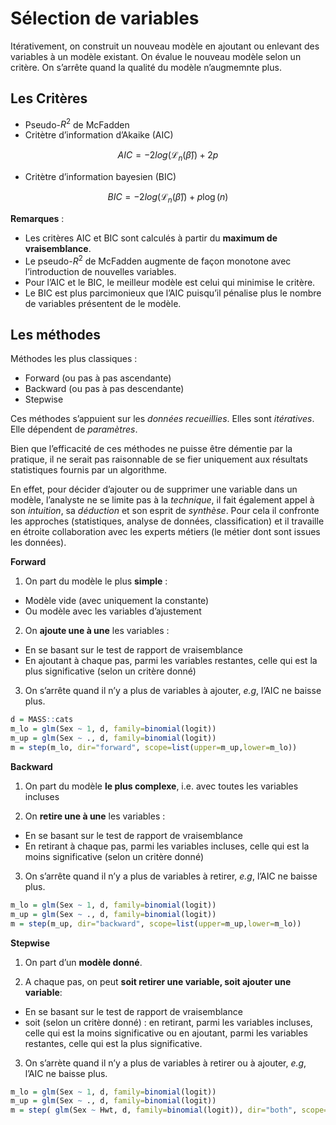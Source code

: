 # Sélection de variables

Itérativement, on construit un nouveau modèle en ajoutant ou enlevant des variables à un modèle existant. 
On évalue le nouveau modèle selon un critère. On s’arrête quand la qualité du modèle n’augmemnte plus.

## Les Critères

  - Pseudo-$R^2$ de McFadden
  - Critètre d’information d’Akaike (AIC)

$$AIC = -2log(\mathcal{L}_n(\widehat{\beta})) + 2p$$

  - Critètre d’information bayesien (BIC)

$$BIC = -2log(\mathcal{L}_n(\widehat{\beta})) + p \log(n)$$


**Remarques** : 

- Les critères AIC et BIC sont calculés à partir du **maximum de vraisemblance**.
- Le pseudo-$R^2$ de McFadden augmente de façon monotone avec l’introduction de nouvelles variables.
- Pour l’AIC et le BIC, le meilleur modèle est celui qui minimise le critère.
- Le BIC est plus parcimonieux que l’AIC puisqu’il pénalise plus le nombre de variables présentent de le modèle.



## Les méthodes

Méthodes les plus classiques :

- Forward (ou pas à pas ascendante)
- Backward (ou pas à pas descendante)
- Stepwise

Ces méthodes s’appuient sur les *données recueillies*. Elles sont *itératives*. Elle dépendent de *paramètres*.

Bien que l’efficacité de ces méthodes ne puisse être démentie par la pratique, il ne serait pas raisonnable de se fier uniquement aux résultats statistiques fournis par un algorithme. 

En effet, pour décider d’ajouter ou de supprimer une variable dans un modèle, l’analyste ne se limite pas à la *technique*, il fait également appel à son *intuition*, sa *déduction* et son esprit de *synthèse*. Pour cela il confronte les approches (statistiques, analyse de données, classification) et il travaille en étroite collaboration avec les experts métiers (le métier dont sont issues les données).













**Forward**

1) On part du modèle le plus **simple** :

- Modèle vide (avec uniquement la constante)
- Ou modèle avec les variables d’ajustement

2) On **ajoute une à une** les variables :

- En se basant sur le test de rapport de vraisemblance
- En ajoutant à chaque pas, parmi les variables restantes, celle qui est la plus significative (selon un critère donné)

3) On s’arrête quand il n’y a plus de variables à ajouter, *e.g*, l’AIC ne baisse plus.


```r
d = MASS::cats
m_lo = glm(Sex ~ 1, d, family=binomial(logit))
m_up = glm(Sex ~ ., d, family=binomial(logit))
m = step(m_lo, dir="forward", scope=list(upper=m_up,lower=m_lo))
```

**Backward**

1) On part du modèle **le plus complexe**, i.e. avec toutes les variables incluses

2) On **retire une à une** les variables :

- En se basant sur le test de rapport de vraisemblance
- En retirant à chaque pas, parmi les variables incluses, celle qui est la moins significative (selon un critère donné)

3) On s’arrête quand il n’y a plus de variables à retirer, *e.g*, l’AIC ne baisse plus.

```r
m_lo = glm(Sex ~ 1, d, family=binomial(logit))
m_up = glm(Sex ~ ., d, family=binomial(logit))
m = step(m_up, dir="backward", scope=list(upper=m_up,lower=m_lo))
```

**Stepwise**

1) On part d’un **modèle donné**.

2) A chaque pas, on peut **soit retirer une variable, soit ajouter une variable**:

- En se basant sur le test de rapport de vraisemblance
- soit (selon un critère donné) : en retirant, parmi les variables incluses, celle qui est la moins significative ou en ajoutant, parmi les variables restantes, celle qui est la plus significative.

3) On s’arrète quand il n’y a plus de variables à retirer ou à ajouter, *e.g*, l’AIC ne baisse plus.


```r
m_lo = glm(Sex ~ 1, d, family=binomial(logit))
m_up = glm(Sex ~ ., d, family=binomial(logit))
m = step( glm(Sex ~ Hwt, d, family=binomial(logit)), dir="both", scope=list(upper=m_up,lower=m_lo))
```

























